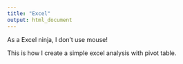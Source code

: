 ```yaml
---
title: "Excel"
output: html_document
---
```


As a Excel ninja, I don't use mouse!

This is how I create a simple excel analysis with pivot table.